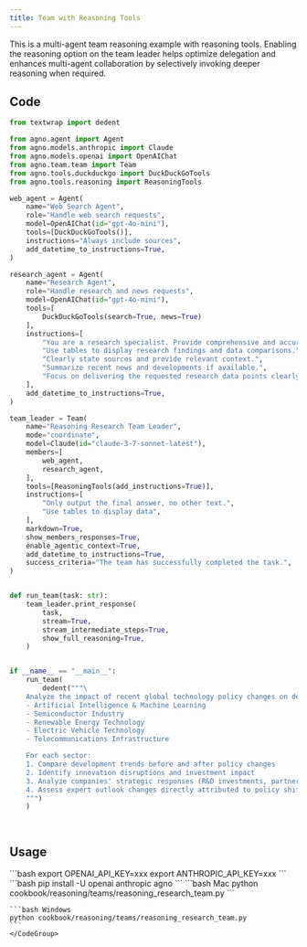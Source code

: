 ```yaml
---
title: Team with Reasoning Tools
---
```

This is a multi-agent team reasoning example with reasoning tools.
<Tip>
Enabling the reasoning option on the team leader helps optimize delegation and enhances multi-agent collaboration by selectively invoking deeper reasoning when required.
</Tip>

## Code
```python cookbook/reasoning/teams/reasoning_finance_team.py
from textwrap import dedent

from agno.agent import Agent
from agno.models.anthropic import Claude
from agno.models.openai import OpenAIChat
from agno.team.team import Team
from agno.tools.duckduckgo import DuckDuckGoTools
from agno.tools.reasoning import ReasoningTools

web_agent = Agent(
    name="Web Search Agent",
    role="Handle web search requests",
    model=OpenAIChat(id="gpt-4o-mini"),
    tools=[DuckDuckGoTools()],
    instructions="Always include sources",
    add_datetime_to_instructions=True,
)

research_agent = Agent(
    name="Research Agent",
    role="Handle research and news requests",
    model=OpenAIChat(id="gpt-4o-mini"),
    tools=[
        DuckDuckGoTools(search=True, news=True)
    ],
    instructions=[
        "You are a research specialist. Provide comprehensive and accurate information.",
        "Use tables to display research findings and data comparisons.",
        "Clearly state sources and provide relevant context.",
        "Summarize recent news and developments if available.",
        "Focus on delivering the requested research data points clearly.",
    ],
    add_datetime_to_instructions=True,
)

team_leader = Team(
    name="Reasoning Research Team Leader",
    mode="coordinate",
    model=Claude(id="claude-3-7-sonnet-latest"),
    members=[
        web_agent,
        research_agent,
    ],
    tools=[ReasoningTools(add_instructions=True)],
    instructions=[
        "Only output the final answer, no other text.",
        "Use tables to display data",
    ],
    markdown=True,
    show_members_responses=True,
    enable_agentic_context=True,
    add_datetime_to_instructions=True,
    success_criteria="The team has successfully completed the task.",
)


def run_team(task: str):
    team_leader.print_response(
        task,
        stream=True,
        stream_intermediate_steps=True,
        show_full_reasoning=True,
    )


if __name__ == "__main__":
    run_team(
        dedent("""\
    Analyze the impact of recent global technology policy changes on development across these key sectors:
    - Artificial Intelligence & Machine Learning
    - Semiconductor Industry
    - Renewable Energy Technology
    - Electric Vehicle Technology
    - Telecommunications Infrastructure

    For each sector:
    1. Compare development trends before and after policy changes
    2. Identify innovation disruptions and investment impact
    3. Analyze companies' strategic responses (R&D investments, partnerships, market positioning)
    4. Assess expert outlook changes directly attributed to policy shifts
    """)
    )

   
```

## Usage

<Steps>
  <Snippet file="create-venv-step.mdx" />

  <Step title="Set your API key">
    ```bash
    export OPENAI_API_KEY=xxx
    export ANTHROPIC_API_KEY=xxx
    ```
  </Step>

  <Step title="Install libraries">
    ```bash
    pip install -U openai anthropic agno
    ```
  </Step>

  <Step title="Run Example">
    <CodeGroup>
    ```bash Mac
    python cookbook/reasoning/teams/reasoning_research_team.py
    ```

    ```bash Windows
    python cookbook/reasoning/teams/reasoning_research_team.py
    ```
    </CodeGroup>
  </Step>
  
</Steps>
